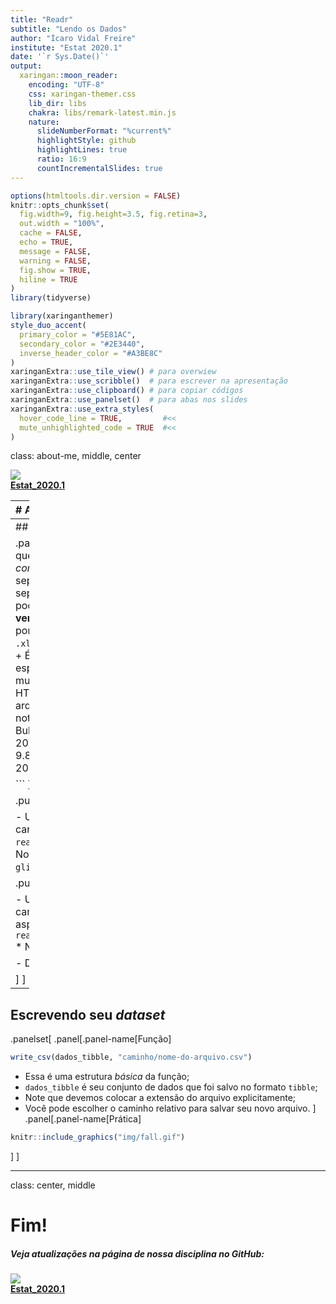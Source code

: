 ```yaml
---
title: "Readr"
subtitle: "Lendo os Dados"  
author: "Ícaro Vidal Freire"
institute: "Estat 2020.1"  
date: '`r Sys.Date()`'
output:
  xaringan::moon_reader:
    encoding: "UTF-8"
    css: xaringan-themer.css
    lib_dir: libs
    chakra: libs/remark-latest.min.js
    nature:
      slideNumberFormat: "%current%"
      highlightStyle: github
      highlightLines: true
      ratio: 16:9
      countIncrementalSlides: true
---
```


```r
options(htmltools.dir.version = FALSE)
knitr::opts_chunk$set(
  fig.width=9, fig.height=3.5, fig.retina=3,
  out.width = "100%",
  cache = FALSE,
  echo = TRUE,
  message = FALSE, 
  warning = FALSE,
  fig.show = TRUE,
  hiline = TRUE
)
library(tidyverse)
```

```r
library(xaringanthemer)
style_duo_accent(
  primary_color = "#5E81AC",
  secondary_color = "#2E3440",
  inverse_header_color = "#A3BE8C"
)
xaringanExtra::use_tile_view() # para overwiew
xaringanExtra::use_scribble()  # para escrever na apresentação
xaringanExtra::use_clipboard() # para copiar códigos
xaringanExtra::use_panelset()  # para abas nos slides
xaringanExtra::use_extra_styles(
  hover_code_line = TRUE,         #<<
  mute_unhighlighted_code = TRUE  #<<
)
```

class: about-me, middle, center

[![](img/github_huge.png)](https://github.com/icaro-freire/estat_2020.1) </br>
[**Estat_2020.1**](https://github.com/icaro-freire/estat_2020.1)

---
# Antes de começarmos

.panelset[
.panel[.panel-name[Organizando Dados]
- Organize seus dados antes de começar as análises
- Um exemplo:
```r
.
└── tidyverse_readr/     # diretório do projeto atual
    ├── .gitignore       # arquivo para ignorar versionamentos em alguns casos
    ├── dados/           # diretório dos datasets
    │   ├── brutos/      # dataset "bruto"
    │   └── tidy/        # dataset "arrumado"
    ├── R/               # diretório para salvar os `scripts` em R
    └── tidyverse.Rproj  # arquivo que abre o seu projeto no R Studio
```
- O pacote `usethis` facilita muito a organização!
]
.panel[.panel-name[usethis]
.pull-left[
- Principais comandos:

```r
usethis::create_projetc("caminho/nome-do-projeto")
usethis::use_readme_md()
usethis::use_directory("caminho/nome-da-pasta")
usethis::use_git()
usethis::use_github()
```
]
.pull-right[
```r
knitr::include_graphics("img/logo.png")
```
]
]
.panel[.panel-name[Prática]
```r
knitr::include_graphics("img/fall.gif")
```
]
<!-- x -->
]

---
## Tipos de Dados

.panelset[
.panel[.panel-name[O que usaremos?]
.pull-left[
- `.csv`: _comma separated values_ (valores separados por **vírgula**)
  + pode ser separado por **ponto e vírgula**;
  + pode ser separado por **barra vertical** ("|");
  + pode ser separado por **tabulação** ("Tab");
  + etc.
- `.xlsx`: arquivos advindos do execel
  + É necessário um pacote específico: `readxl`
- Mas, existem muitos outros: SSP, Stata, SAS, XML, HTML, etc. 
]
.pull-right[
- Um típico arquivo `.csv`
```r
nome, matricula, nota
Astrobaldo, 2020001, 9.7
Bulhoto, 2020002, 8.9
Cacati, 2020003, 7.5
Diarreja, 2020004, 9.8
Juremax, 2020005, 9.9
Teteia, 2020006, 4.0
Zuman, 2020007, 3.0

```
]
]
.panel[.panel-name[Funções]

.pull-left[
```r
knitr::include_graphics("img/readr.png")
```

- Usando o pacote `readr` (já carregado pelo `tidyverse`)
  + `read_csv("caminho/arquivo.csv")`
  + Note o caminho entre vírgulas!
  + use `glimpse()` para analise inicial.
]

.pull-right[
```r
knitr::include_graphics("img/logo_excel.png")
```

- Usando o pacote `readxl` (precisa carregar)
  + `library(readxl)`: sem aspas!
  + `read_excel("caminho/arquivo.xlsx")`
    * Note que as aspas
]

- Do próprio RStudio
```r
knitr::include_graphics("img/logo_rstudio.png")
```
]
.panel[.panel-name[Prática]
```r
knitr::include_graphics("img/fall.gif")
```

]
<!--x -->
]

---
## Escrevendo seu _dataset_

.panelset[
.panel[.panel-name[Função]
```r
write_csv(dados_tibble, "caminho/nome-do-arquivo.csv")
```
  + Essa é uma estrutura _básica_ da função;
  + `dados_tibble` é seu conjunto de dados que foi salvo no formato `tibble`;
  + Note que devemos colocar a extensão do arquivo explicitamente;
  + Você pode escolher o caminho relativo para salvar seu novo arquivo.
]
.panel[.panel-name[Prática]
```r
knitr::include_graphics("img/fall.gif")
```
]
<!-- x -->
]

---
class: center, middle

# Fim!

##### Veja atualizações na página de nossa disciplina no GitHub:

[![](img/github_small.png)](https://github.com/icaro-freire/estat_2020.1) </br>
[**Estat_2020.1**](https://github.com/icaro-freire/estat_2020.1)


